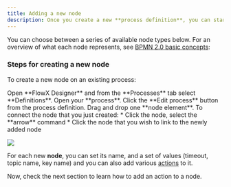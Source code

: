 ```yaml
---
title: Adding a new node
description: Once you create a new **process definition**, you can start configuring it by adding new **nodes**.
---
```

You can choose between a series of available node types below. For an overview of what each node represents, see [BPMN 2.0 basic concepts](../../platform-overview/frameworks-and-standards/business-process-industry-standards/intro-to-bpmn):

<CardGroup>
<Card title="Start Event" href="../../building-blocks/node/start-end-node">
</Card>
<Card title="End Event" href="../../building-blocks/node/start-end-node">
</Card>
<Card title="Service Task" href="../../building-blocks/node/task-node">
</Card>
<Card title="User Task" href="../../building-blocks/node/user-task-node">
</Card>
<Card title="Parallel Gateway" href="../../building-blocks/node/parallel-gateway">
</Card>
<Card title="Exclusive Gateway" href="../../building-blocks/node/exclusive-gateway-node">
</Card>
<Card title="Send Message Task" href="../../building-blocks/node/message-send-received-task-node">
</Card>
<Card title="Receive Message Task" href="../../building-blocks/node/message-send-received-task-node">
</Card>
</CardGroup>


### Steps for creating a new node

To create a new node on an existing process:

<Steps>

<Step>
Open **FlowX Designer** and from the **Processes** tab select **Definitions**.
</Step>
<Step>
Open your **process**.
</Step>
<Step>
Click the **Edit process** button from the process definition.
</Step>
<Step>
Drag and drop one **node element**.
</Step>
<Step>
To connect the node that you just created:
* Click the node, select the **arrow** command
* Click the node that you wish to link to the newly added node
</Step>
</Steps>

![](https://s3.eu-west-1.amazonaws.com/docx.flowx.ai/flowx-designer/process_flow_adding_a_node.gif)

For each new **node**, you can set its name, and a set of values (timeout, topic name, key name) and you can also add various [actions](../../building-blocks/actions/actions) to it.

<Card title="Node" href="../../building-blocks/node">
</Card>

Now, check the next section to learn how to add an action to a node.